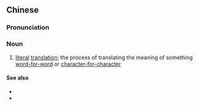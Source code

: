 {{also|字译}}
==Chinese==
{{zh-forms|s=字译}}

===Pronunciation===
{{zh-pron
|m=zìyì
|c=zi6 jik6
|cat=n
}}

===Noun===
{{zh-noun}}

# [[literal]] [[translation]]; the process of translating the meaning of something [[word-for-word]] or [[character-for-character]]

====See also====
* {{zh-l|音譯}}
* {{zh-l|轉寫}}